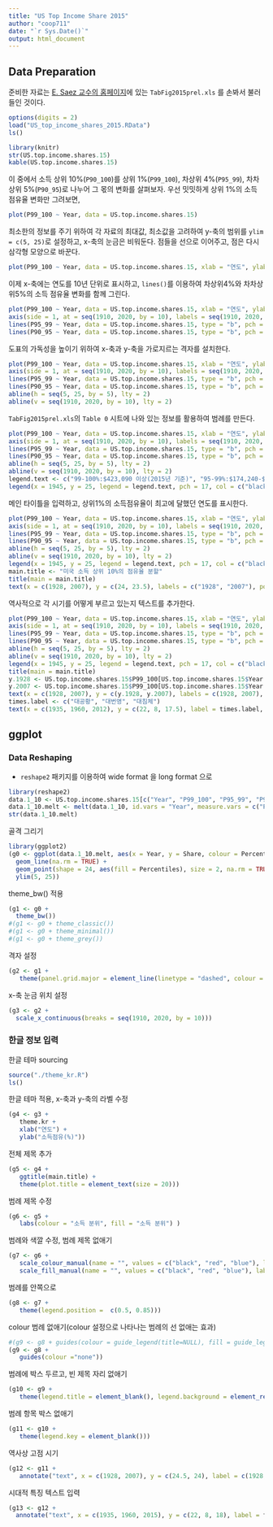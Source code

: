 ```yaml
---
title: "US Top Income Share 2015"
author: "coop711"
date: "`r Sys.Date()`"
output: html_document
---
```


## Data Preparation

준비한 자료는  [E. Saez 교수의 홈페이지](http://elsa.berkeley.edu/~saez/)에 있는 `TabFig2015prel.xls` 를 손봐서 불러들인 것이다. 

```r
options(digits = 2)
load("US_top_income_shares_2015.RData")
ls()
```

<!--작업을 마친 자료파일은 `US.top.income.shares.15`이며, 이 자료의 구조와 앞의 몇 열의 값은 다음과 같다.-->

```r
library(knitr)
str(US.top.income.shares.15)
kable(US.top.income.shares.15)
```

이 중에서 소득 상위 10%(`P90_100`)를 상위 1%(`P99_100`), 차상위 4%(`P95_99`), 차차상위 5%(`P90_95`)로 나누어 그 몫의 변화를 살펴보자. 우선 밋밋하게 상위 1%의 소득 점유율 변화만 그려보면,

```r
plot(P99_100 ~ Year, data = US.top.income.shares.15)
```

최소한의 정보를 주기 위하여 각 자료의 최대값, 최소값을 고려하여 y-축의 범위를 `ylim = c(5, 25)`로 설정하고, x-축의 눈금은 비워둔다. 점들을 선으로 이어주고, 점은 다시 삼각형 모양으로 바꾼다.

```r
plot(P99_100 ~ Year, data = US.top.income.shares.15, xlab = "연도", ylab = "소득점유(%)", ylim = c(5, 25), xaxt = "n", type = "b", pch = 17)
```

이제 x-축에는 연도를 10년 단위로 표시하고, `lines()`를 이용하여 차상위4%와 차차상위5%의 소득 점유율 변화를 함께 그린다.

```r
plot(P99_100 ~ Year, data = US.top.income.shares.15, xlab = "연도", ylab = "소득점유(%)", xlim = c(1910, 2020), ylim = c(5, 25), xaxt = "n", type = "b", pch = 17)
axis(side = 1, at = seq(1910, 2020, by = 10), labels = seq(1910, 2020, by = 10))
lines(P95_99 ~ Year, data = US.top.income.shares.15, type = "b", pch = 17, col = "red")
lines(P90_95 ~ Year, data = US.top.income.shares.15, type = "b", pch = 17, col = "blue")
```

도표의 가독성을 높이기 위하여 x-축과 y-축을 가로지르는 격자를 설치한다.

```r
plot(P99_100 ~ Year, data = US.top.income.shares.15, xlab = "연도", ylab = "소득점유(%)", xlim = c(1910, 2020), ylim = c(5, 25), xaxt = "n", type = "b", pch = 17)
axis(side = 1, at = seq(1910, 2020, by = 10), labels = seq(1910, 2020, by = 10))
lines(P95_99 ~ Year, data = US.top.income.shares.15, type = "b", pch = 17, col = "red")
lines(P90_95 ~ Year, data = US.top.income.shares.15, type = "b", pch = 17, col = "blue")
abline(h = seq(5, 25, by = 5), lty = 2)
abline(v = seq(1910, 2020, by = 10), lty = 2)
```

`TabFig2015prel.xls`의 `Table 0` 시트에 나와 있는 정보를 활용하여 범례를 만든다.

```r
plot(P99_100 ~ Year, data = US.top.income.shares.15, xlab = "연도", ylab = "소득점유(%)", xlim = c(1910, 2020), ylim = c(5, 25), xaxt = "n", type = "b", pch = 17)
axis(side = 1, at = seq(1910, 2020, by = 10), labels = seq(1910, 2020, by = 10))
lines(P95_99 ~ Year, data = US.top.income.shares.15, type = "b", pch = 17, col = "red")
lines(P90_95 ~ Year, data = US.top.income.shares.15, type = "b", pch = 17, col = "blue")
abline(h = seq(5, 25, by = 5), lty = 2)
abline(v = seq(1910, 2020, by = 10), lty = 2)
legend.text <- c("99-100%:$423,090 이상(2015년 기준)", "95-99%:$174,240-$423,090", "90-95%:$121,360-$174,240")
legend(x = 1945, y = 25, legend = legend.text, pch = 17, col = c("black", "red", "blue"))
```

메인 타이틀을 입력하고, 상위1%의 소득점유율이 최고에 달했던 연도를 표시한다.

```r
plot(P99_100 ~ Year, data = US.top.income.shares.15, xlab = "연도", ylab = "소득점유(%)", xlim = c(1910, 2020), ylim = c(5, 25), xaxt = "n", type = "b", pch = 17)
axis(side = 1, at = seq(1910, 2020, by = 10), labels = seq(1910, 2020, by = 10))
lines(P95_99 ~ Year, data = US.top.income.shares.15, type = "b", pch = 17, col = "red")
lines(P90_95 ~ Year, data = US.top.income.shares.15, type = "b", pch = 17, col = "blue")
abline(h = seq(5, 25, by = 5), lty = 2)
abline(v = seq(1910, 2020, by = 10), lty = 2)
legend(x = 1945, y = 25, legend = legend.text, pch = 17, col = c("black", "red", "blue"))
main.title <- "미국 소득 상위 10%의 점유율 분할"
title(main = main.title)
text(x = c(1928, 2007), y = c(24, 23.5), labels = c("1928", "2007"), pos = 3)
```

역사적으로 각 시기를 어떻게 부르고 있는지 텍스트를 추가한다.

```r
plot(P99_100 ~ Year, data = US.top.income.shares.15, xlab = "연도", ylab = "소득점유(%)", xlim = c(1910, 2020), ylim = c(5, 25), xaxt = "n", type = "b", pch = 17)
axis(side = 1, at = seq(1910, 2020, by = 10), labels = seq(1910, 2020, by = 10))
lines(P95_99 ~ Year, data = US.top.income.shares.15, type = "b", pch = 17, col = "red")
lines(P90_95 ~ Year, data = US.top.income.shares.15, type = "b", pch = 17, col = "blue")
abline(h = seq(5, 25, by = 5), lty = 2)
abline(v = seq(1910, 2020, by = 10), lty = 2)
legend(x = 1945, y = 25, legend = legend.text, pch = 17, col = c("black", "red", "blue"))
title(main = main.title)
y.1928 <- US.top.income.shares.15$P99_100[US.top.income.shares.15$Year == 1928]
y.2007 <- US.top.income.shares.15$P99_100[US.top.income.shares.15$Year == 2007]
text(x = c(1928, 2007), y = c(y.1928, y.2007), labels = c(1928, 2007), pos = 3)
times.label <- c("대공황", "대번영", "대침체")
text(x = c(1935, 1960, 2012), y = c(22, 8, 17.5), label = times.label, cex = 2.0, col = "red")
```

## ggplot

### Data Reshaping

* `reshape2` 패키지를 이용하여 wide format 을 long format 으로

```r
library(reshape2)
data.1_10 <- US.top.income.shares.15[c("Year", "P99_100", "P95_99", "P90_95")]
data.1_10.melt <- melt(data.1_10, id.vars = "Year", measure.vars = c("P99_100", "P95_99", "P90_95"), variable.name = "Percentiles", value.name = "Share")
str(data.1_10.melt)
```

골격 그리기

```r
library(ggplot2)
(g0 <- ggplot(data.1_10.melt, aes(x = Year, y = Share, colour = Percentiles)) + 
  geom_line(na.rm = TRUE) + 
  geom_point(shape = 24, aes(fill = Percentiles), size = 2, na.rm = TRUE) + 
  ylim(5, 25))
```

theme_bw() 적용

```r
(g1 <- g0 + 
  theme_bw())
#(g1 <- g0 + theme_classic())
#(g1 <- g0 + theme_minimal())
#(g1 <- g0 + theme_grey())
```

격자 설정

```r
(g2 <- g1 + 
   theme(panel.grid.major = element_line(linetype = "dashed", colour = "black")))
```

x-축 눈금 위치 설정

```r
(g3 <- g2 + 
  scale_x_continuous(breaks = seq(1910, 2020, by = 10)))
```


### 한글 정보 입력

한글 테마 sourcing

```r
source("./theme_kr.R")
ls()
```

한글 테마 적용, x-축과 y-축의 라벨 수정

```r
(g4 <- g3 + 
   theme.kr + 
   xlab("연도") + 
   ylab("소득점유(%)"))
```

전체 제목 추가

```r
(g5 <- g4 + 
   ggtitle(main.title) + 
   theme(plot.title = element_text(size = 20)))
```

범례 제목 수정

```r
(g6 <- g5 + 
   labs(colour = "소득 분위", fill = "소득 분위") )
```

범례와 색깔 수정, 범례 제목 없애기

```r
(g7 <- g6 + 
   scale_colour_manual(name = "", values = c("black", "red", "blue"), labels = legend.text) +
   scale_fill_manual(name = "", values = c("black", "red", "blue"), labels = legend.text))
```

범례를 안쪽으로

```r
(g8 <- g7 + 
   theme(legend.position =  c(0.5, 0.85)))
```

colour 범례 없애기(colour 설정으로 나타나는 범례의 선 없애는 효과)

```r
#(g9 <- g8 + guides(colour = guide_legend(title=NULL), fill = guide_legend(title=NULL)))
(g9 <- g8 + 
   guides(colour ="none"))
```

범례에 박스 두르고, 빈 제목 자리 없애기

```r
(g10 <- g9 + 
   theme(legend.title = element_blank(), legend.background = element_rect(fill = "white", colour = "black")))
```

범례 항목 박스 없애기

```r
(g11 <- g10 + 
   theme(legend.key = element_blank()))
```

역사상 고점 시기

```r
(g12 <- g11 + 
   annotate("text", x = c(1928, 2007), y = c(24.5, 24), label = c(1928, 2007)))
```



시대적 특징 텍스트 입력

```r
(g13 <- g12 + 
  annotate("text", x = c(1935, 1960, 2015), y = c(22, 8, 18), label = times.label, colour = "red", family = "HCR Dotum LVT", size = 8))
```


<!--## 뒷 정리

```r
save.image(file="US_top_income_shares_2015_add.rda")
```
-->
